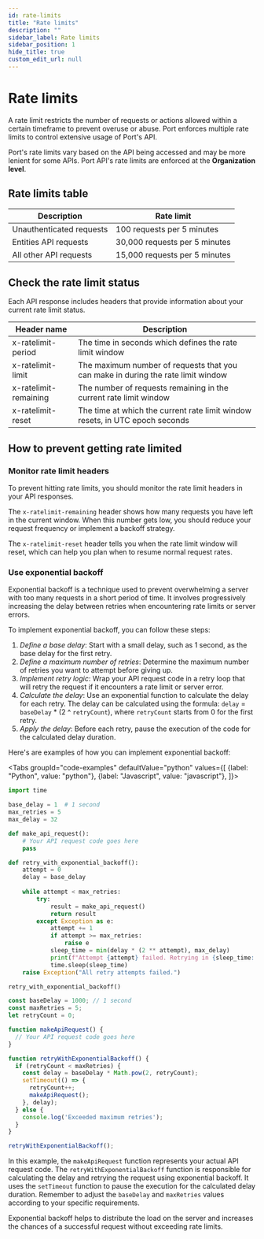```yaml
---
id: rate-limits
title: "Rate limits"
description: ""
sidebar_label: Rate limits
sidebar_position: 1
hide_title: true
custom_edit_url: null
---
```



# Rate limits

A rate limit restricts the number of requests or actions allowed within a certain timeframe to prevent overuse or abuse.
Port enforces multiple rate limits to control extensive usage of Port's API.

Port's rate limits vary based on the API being accessed and may be more lenient for some APIs.
Port API's rate limits are enforced at the **Organization level**.

## Rate limits table

| Description | Rate limit   |
|-------------|--------------|
| Unauthenticated requests | 100 requests per 5 minutes |
| Entities API requests    | 30,000 requests per 5 minutes |
| All other API requests   | 15,000 requests per 5 minutes |


## Check the rate limit status

Each API response includes headers that provide information about your current rate limit status.

| Header name | Description  |
|-------------|--------------|
| x-ratelimit-period         | The time in seconds which defines the rate limit window |
| x-ratelimit-limit	         | The maximum number of requests that you can make in during the rate limit window |
| x-ratelimit-remaining      | The number of requests remaining in the current rate limit window |
| x-ratelimit-reset	         | The time at which the current rate limit window resets, in UTC epoch seconds |

## How to prevent getting rate limited

### Monitor rate limit headers

To prevent hitting rate limits, you should monitor the rate limit headers in your API responses.

The `x-ratelimit-remaining` header shows how many requests you have left in the current window.
When this number gets low, you should reduce your request frequency or implement a backoff strategy.

The `x-ratelimit-reset` header tells you when the rate limit window will reset, which can help you plan when to resume normal request rates.

### Use exponential backoff

Exponential backoff is a technique used to prevent overwhelming a server with too many requests in a short period of time. It involves progressively increasing the delay between retries when encountering rate limits or server errors.

To implement exponential backoff, you can follow these steps:

1. *Define a base delay*: Start with a small delay, such as 1 second, as the base delay for the first retry.
2. *Define a maximum number of retries*: Determine the maximum number of retries you want to attempt before giving up.
3. *Implement retry logic*: Wrap your API request code in a retry loop that will retry the request if it encounters a rate limit or server error.
4. *Calculate the delay*: Use an exponential function to calculate the delay for each retry. The delay can be calculated using the formula: `delay` = `baseDelay` * (2 ^ `retryCount`), where `retryCount` starts from 0 for the first retry.
5. *Apply the delay*: Before each retry, pause the execution of the code for the calculated delay duration.

Here's are examples of how you can implement exponential backoff:

<Tabs groupId="code-examples" defaultValue="python" values={[
{label: "Python", value: "python"},
{label: "Javascript", value: "javascript"},
]}>

<TabItem value="python">

```python showLineNumbers
import time

base_delay = 1  # 1 second
max_retries = 5
max_delay = 32

def make_api_request():
    # Your API request code goes here
    pass

def retry_with_exponential_backoff():
    attempt = 0
    delay = base_delay
    
    while attempt < max_retries:
        try:
            result = make_api_request()
            return result
        except Exception as e:
            attempt += 1
            if attempt >= max_retries:
                raise e
            sleep_time = min(delay * (2 ** attempt), max_delay)
            print(f"Attempt {attempt} failed. Retrying in {sleep_time:.2f} seconds...")
            time.sleep(sleep_time)
    raise Exception("All retry attempts failed.")

retry_with_exponential_backoff()
```

</TabItem>

<TabItem value="javascript">

```javascript showLineNumbers
const baseDelay = 1000; // 1 second
const maxRetries = 5;
let retryCount = 0;

function makeApiRequest() {
  // Your API request code goes here
}

function retryWithExponentialBackoff() {
  if (retryCount < maxRetries) {
    const delay = baseDelay * Math.pow(2, retryCount);
    setTimeout(() => {
      retryCount++;
      makeApiRequest();
    }, delay);
  } else {
    console.log('Exceeded maximum retries');
  }
}

retryWithExponentialBackoff();
```

</TabItem>
</Tabs>

In this example, the `makeApiRequest` function represents your actual API request code. The `retryWithExponentialBackoff` function is responsible for calculating the delay and retrying the request using exponential backoff. It uses the `setTimeout` function to pause the execution for the calculated delay duration. Remember to adjust the `baseDelay` and `maxRetries` values according to your specific requirements. 

Exponential backoff helps to distribute the load on the server and increases the chances of a successful request without exceeding rate limits.

